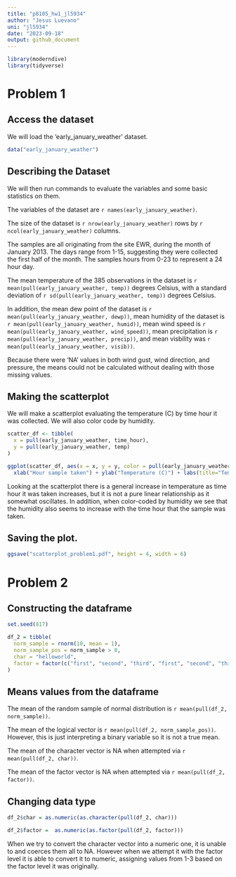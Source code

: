 ```yaml
---
title: "p8105_hw1_jl5934"
author: "Jesus Luevano"
uni: "jl5934"
date: "2023-09-18"
output: github_document
---
```


```r
library(moderndive)
library(tidyverse)
```

# Problem 1

## Access the dataset

We will load the 'early_january_weather' dataset. 

```r
data("early_january_weather")
```


## Describing the Dataset

We will then run commands to evaluate the variables and some basic statistics on them.

The variables of the dataset are `r names(early_january_weather)`.

The size of the dataset is `r nrow(early_january_weather)` rows by `r ncol(early_january_weather)` columns.

The samples are all originating from the site EWR, during the month of January 2013. The days range from 1-15, suggesting they were collected the first half of the month. The samples hours from 0-23 to represent a 24 hour day.

The mean temperature of the 385 observations in the dataset is `r mean(pull(early_january_weather, temp))` degrees Celsius, with a standard deviation of `r sd(pull(early_january_weather, temp))` degrees Celsius.

In addition, the mean dew point of the dataset is `r mean(pull(early_january_weather, dewp))`, mean humidity of the dataset is `r mean(pull(early_january_weather, humid))`, mean wind speed is `r mean(pull(early_january_weather, wind_speed))`, mean precipitation is `r mean(pull(early_january_weather, precip))`, and mean visbility was `r mean(pull(early_january_weather, visib))`. 

Because there were 'NA' values in both wind gust, wind direction, and pressure, the means could not be calculated without dealing with those missing values.

## Making the scatterplot

We will make a scatterplot evaluating the temperature (C) by time hour it was collected. We will also color code by humidity.

```r
scatter_df <- tibble(
  x = pull(early_january_weather, time_hour),
  y = pull(early_january_weather, temp)
) 

ggplot(scatter_df, aes(x = x, y = y, color = pull(early_january_weather, humid))) + geom_point() + 
  xlab("Hour sample taken") + ylab("Temperature (C)") + labs(title="Temperature at sample Hour", color = "Humidity")
```

Looking at the scatterplot there is a general increase in temperature as time hour it was taken increases, but it is not a pure linear relationship as it somewhat oscillates. In addition, when color-coded by humidity we see that the humidity also seems to increase with the time hour that the sample was taken.

## Saving the plot.

```r
ggsave("scatterplot_problem1.pdf", height = 4, width = 6)
```


# Problem 2

## Constructing the dataframe

```r
set.seed(817)

df_2 = tibble(
  norm_sample = rnorm(10, mean = 1), 
  norm_sample_pos = norm_sample > 0,
  char = "helloworld",
  factor = factor(c("first", "second", "third", "first", "second", "third", "first", "second", "third", "first"), levels = c("first", "second", "third"))
)
```

## Means values from the dataframe

The mean of the random sample of normal distribution is `r mean(pull(df_2, norm_sample))`.

The mean of the logical vector is `r mean(pull(df_2, norm_sample_pos))`. However, this is just interpreting a binary variable so it is not a true mean.

The mean of the character vector is NA when attempted via `r mean(pull(df_2, char))`.

The mean of the factor vector is NA when attempted via `r mean(pull(df_2, factor))`.


## Changing data type

```r
df_2$char = as.numeric(as.character(pull(df_2, char)))

df_2$factor =  as.numeric(as.factor(pull(df_2, factor)))
```

When we try to convert the character vector into a numeric one, it is unable to and coerces them all to NA. However when we attempt it with the factor level it is able to convert it to numeric, assigning values from 1-3 based on the factor level it was originally. 
